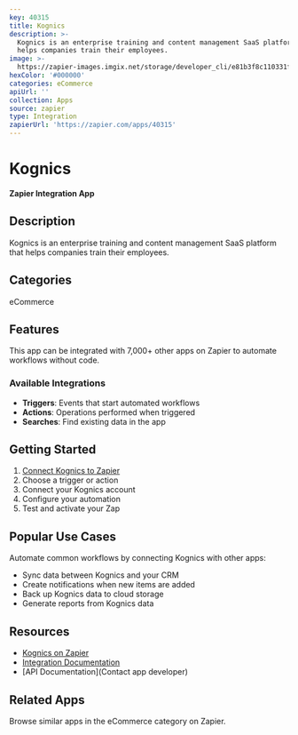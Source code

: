 ```yaml
---
key: 40315
title: Kognics
description: >-
  Kognics is an enterprise training and content management SaaS platform that
  helps companies train their employees.
image: >-
  https://zapier-images.imgix.net/storage/developer_cli/e81b3f8c110331f13295089f94988266.png?auto=format%2Ccompress&ixlib=python-3.0.0&q=50
hexColor: '#000000'
categories: eCommerce
apiUrl: ''
collection: Apps
source: zapier
type: Integration
zapierUrl: 'https://zapier.com/apps/40315'
---
```

# Kognics

**Zapier Integration App**

## Description

Kognics is an enterprise training and content management SaaS platform that helps companies train their employees.

## Categories

eCommerce

## Features

This app can be integrated with 7,000+ other apps on Zapier to automate workflows without code.

### Available Integrations

- **Triggers**: Events that start automated workflows
- **Actions**: Operations performed when triggered
- **Searches**: Find existing data in the app

## Getting Started

1. [Connect Kognics to Zapier](https://zapier.com/apps/40315)
2. Choose a trigger or action
3. Connect your Kognics account
4. Configure your automation
5. Test and activate your Zap

## Popular Use Cases

Automate common workflows by connecting Kognics with other apps:

- Sync data between Kognics and your CRM
- Create notifications when new items are added
- Back up Kognics data to cloud storage
- Generate reports from Kognics data

## Resources

- [Kognics on Zapier](https://zapier.com/apps/40315)
- [Integration Documentation](https://zapier.com/apps/40315/integrations)
- [API Documentation](Contact app developer)

## Related Apps

Browse similar apps in the eCommerce category on Zapier.
